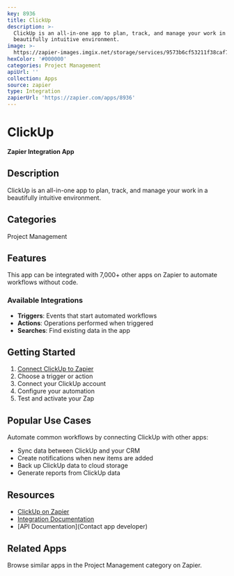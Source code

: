 ```yaml
---
key: 8936
title: ClickUp
description: >-
  ClickUp is an all-in-one app to plan, track, and manage your work in a
  beautifully intuitive environment.
image: >-
  https://zapier-images.imgix.net/storage/services/9573b6cf53211f38caf78b2d5977709f.png?auto=format%2Ccompress&ixlib=python-3.0.0&q=50
hexColor: '#000000'
categories: Project Management
apiUrl: ''
collection: Apps
source: zapier
type: Integration
zapierUrl: 'https://zapier.com/apps/8936'
---
```

# ClickUp

**Zapier Integration App**

## Description

ClickUp is an all-in-one app to plan, track, and manage your work in a beautifully intuitive environment.

## Categories

Project Management

## Features

This app can be integrated with 7,000+ other apps on Zapier to automate workflows without code.

### Available Integrations

- **Triggers**: Events that start automated workflows
- **Actions**: Operations performed when triggered
- **Searches**: Find existing data in the app

## Getting Started

1. [Connect ClickUp to Zapier](https://zapier.com/apps/8936)
2. Choose a trigger or action
3. Connect your ClickUp account
4. Configure your automation
5. Test and activate your Zap

## Popular Use Cases

Automate common workflows by connecting ClickUp with other apps:

- Sync data between ClickUp and your CRM
- Create notifications when new items are added
- Back up ClickUp data to cloud storage
- Generate reports from ClickUp data

## Resources

- [ClickUp on Zapier](https://zapier.com/apps/8936)
- [Integration Documentation](https://zapier.com/apps/8936/integrations)
- [API Documentation](Contact app developer)

## Related Apps

Browse similar apps in the Project Management category on Zapier.
